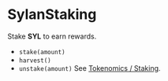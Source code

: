 # SylanStaking

Stake **SYL** to earn rewards.
- `stake(amount)`
- `harvest()`
- `unstake(amount)`
See [Tokenomics / Staking](/tokenomics/staking).
